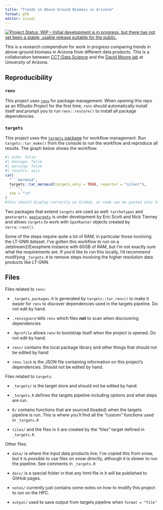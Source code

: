 ```yaml
---
title: "Trends in Above Ground Biomass in Arizona"
format: gfm
editor: visual
---
```


<!-- README.md is generated from README.qmd. Please edit that file -->

<!-- badges: start -->

[![Project Status: WIP – Initial development is in progress, but there has not yet been a stable, usable release suitable for the public.](https://www.repostatus.org/badges/latest/wip.svg)](https://www.repostatus.org/#wip)

<!-- badges: end -->

This is a research compendium for work in progress comparing trends in above-ground biomass in Arizona from different data products. This is a collaboration between [CCT-Data Science](https://datascience.cct.arizona.edu/) and the [David Moore lab](https://djpmoore.tumblr.com/home) at University of Arizona.

## Reproducibility

### `renv`

This project uses [`renv`](https://rstudio.github.io/renv/articles/renv.html) for package management. When opening this repo as an RStudio Project for the first time, `renv` should automatically install itself and prompt you to run `renv::restore()` to install all package dependencies.

### `targets`

This project uses the [`targets` package](https://docs.ropensci.org/targets/) for workflow management. Run `targets::tar_make()` from the console to run the workflow and reproduce all results. The graph below shows the workflow:

```r
#| echo: false
#| message: false
#| warning: false
#| results: asis
cat(
  "```mermaid",
  targets::tar_mermaid(targets_only = TRUE, reporter = "silent"),
  "```",
  sep = "\n"
)
#this should display correctly on GitHub, or code can be pasted into https://mermaid.live
```

Two packages that extend `targets` are used as well: `tarchetypes` and `geotargets`. [`geotargets`](https://njtierney.github.io/geotargets/) is under development by Eric Scott and Nick Tierney and allows `targets` to work with `SpatRaster` objects created by `terra::rast()`.

Some of the steps require quite a lot of RAM, in particular those involving the LT-GNN dataset. I've gotten this workflow to run on a Jetstream2/Exosphere instance with 60GB of RAM, but I'm not exactly sure what the requirements are. If you'd like to run this locally, I'd recommend modifying `_targets.R` to remove steps involving the higher resolution data products like LT-GNN.

## Files

Files related to `renv`:

-   `_targets_packages.R` is generated by `targets::tar_renv()` to make it easier for `renv` to discover dependencies used in the targets pipeline. Do not edit by hand.

-   `.renvignore` tells `renv` which files **not** to scan when discovering dependencies

-   `.Rprofile` allows `renv` to bootstrap itself when the project is opened. Do not edit by hand.

-   `renv/` contains the local package library and other things that should not be edited by hand

-   `renv.lock` is the JSON file containing information on this project's dependencies. Should not be edited by hand.

Files related to `targets`:

-   `_targets/` is the target store and should not be edited by hand.

-   `_targets.R` defines the targets pipeline including options and what steps are run.

-   `R/` contains functions that are sourced (loaded) when the targets pipeline is run. This is where you'll find all the "custom" functions used in `_targets.R`

-   `tiles/` and the files in it are created by the "tiles" target defined in `_targets.R`.

Other files:

-   `data/` is where the input data products live. I've copied this from snow, but it is *possible* to use files on snow directly, although it is slower to run the pipeline. See comments in `_targets.R`

-   `docs/` is a special folder in that any html file in it will be published to GitHub pages.

-   `notes/` currently just contains some notes on how to modify this project to run on the HPC.

-   `output/` used to save output from targets pipeline when `format = "file"`
